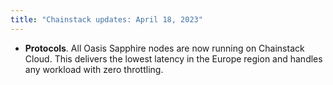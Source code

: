 ```yaml
---
title: "Chainstack updates: April 18, 2023"
---
```

- **Protocols**. All Oasis Sapphire nodes are now running on Chainstack Cloud. This delivers the lowest latency in the Europe region and handles any workload with zero throttling.
